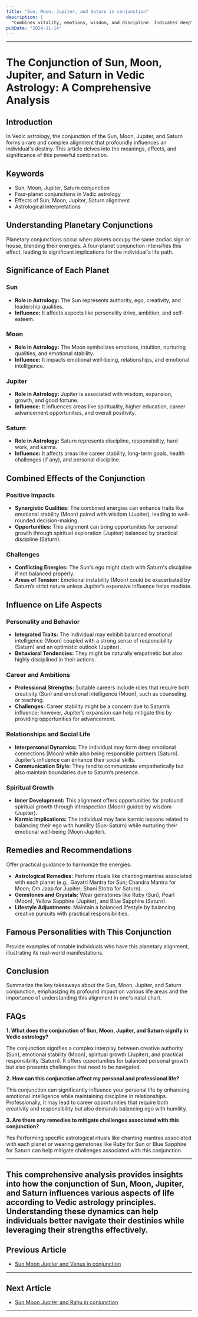 ```yaml
---
title: "Sun, Moon, Jupiter, and Saturn in conjunction"
description: |
  "Combines vitality, emotions, wisdom, and discipline. Indicates deep"
pubDate: "2024-11-14"
---
```


---

# The Conjunction of Sun, Moon, Jupiter, and Saturn in Vedic Astrology: A Comprehensive Analysis

## Introduction

In Vedic astrology, the conjunction of the Sun, Moon, Jupiter, and Saturn forms a rare and complex alignment that profoundly influences an individual's destiny. This article delves into the meanings, effects, and significance of this powerful combination.

## Keywords

- Sun, Moon, Jupiter, Saturn conjunction
- Four-planet conjunctions in Vedic astrology
- Effects of Sun, Moon, Jupiter, Saturn alignment
- Astrological interpretations

## Understanding Planetary Conjunctions

Planetary conjunctions occur when planets occupy the same zodiac sign or house, blending their energies. A four-planet conjunction intensifies this effect, leading to significant implications for the individual's life path.

## Significance of Each Planet

### Sun

- **Role in Astrology:** The Sun represents authority, ego, creativity, and leadership qualities.
- **Influence:** It affects aspects like personality drive, ambition, and self-esteem.

### Moon

- **Role in Astrology:** The Moon symbolizes emotions, intuition, nurturing qualities, and emotional stability.
- **Influence:** It impacts emotional well-being, relationships, and emotional intelligence.

### Jupiter

- **Role in Astrology:** Jupiter is associated with wisdom, expansion, growth, and good fortune.
- **Influence:** It influences areas like spirituality, higher education, career advancement opportunities, and overall positivity.

### Saturn

- **Role in Astrology:** Saturn represents discipline, responsibility, hard work, and karma.
- **Influence:** It affects areas like career stability, long-term goals, health challenges (if any), and personal discipline.

## Combined Effects of the Conjunction

### Positive Impacts

- **Synergistic Qualities:** The combined energies can enhance traits like emotional stability (Moon) paired with wisdom (Jupiter), leading to well-rounded decision-making.
- **Opportunities:** This alignment can bring opportunities for personal growth through spiritual exploration (Jupiter) balanced by practical discipline (Saturn).

### Challenges

- **Conflicting Energies:** The Sun's ego might clash with Saturn's discipline if not balanced properly.
- **Areas of Tension:** Emotional instability (Moon) could be exacerbated by Saturn’s strict nature unless Jupiter’s expansive influence helps mediate.

## Influence on Life Aspects

### Personality and Behavior

- **Integrated Traits:** The individual may exhibit balanced emotional intelligence (Moon) coupled with a strong sense of responsibility (Saturn) and an optimistic outlook (Jupiter).
- **Behavioral Tendencies:** They might be naturally empathetic but also highly disciplined in their actions.

### Career and Ambitions

- **Professional Strengths:** Suitable careers include roles that require both creativity (Sun) and emotional intelligence (Moon), such as counseling or teaching.
- **Challenges:** Career stability might be a concern due to Saturn’s influence; however, Jupiter’s expansion can help mitigate this by providing opportunities for advancement.

### Relationships and Social Life

- **Interpersonal Dynamics:** The individual may form deep emotional connections (Moon) while also being responsible partners (Saturn). Jupiter’s influence can enhance their social skills.
- **Communication Style:** They tend to communicate empathetically but also maintain boundaries due to Saturn’s presence.

### Spiritual Growth

- **Inner Development:** This alignment offers opportunities for profound spiritual growth through introspection (Moon) guided by wisdom (Jupiter).
- **Karmic Implications:** The individual may face karmic lessons related to balancing their ego with humility (Sun-Saturn) while nurturing their emotional well-being (Moon-Jupiter).

## Remedies and Recommendations

Offer practical guidance to harmonize the energies:

- **Astrological Remedies:** Perform rituals like chanting mantras associated with each planet (e.g., Gayatri Mantra for Sun; Chandra Mantra for Moon; Om Jaap for Jupiter; Shani Stotra for Saturn).
- **Gemstones and Crystals:** Wear gemstones like Ruby (Sun), Pearl (Moon), Yellow Sapphire (Jupiter), and Blue Sapphire (Saturn).
- **Lifestyle Adjustments:** Maintain a balanced lifestyle by balancing creative pursuits with practical responsibilities.

## Famous Personalities with This Conjunction

Provide examples of notable individuals who have this planetary alignment, illustrating its real-world manifestations.

## Conclusion

Summarize the key takeaways about the Sun, Moon, Jupiter, and Saturn conjunction, emphasizing its profound impact on various life areas and the importance of understanding this alignment in one's natal chart.

## FAQs

**1. What does the conjunction of Sun, Moon, Jupiter, and Saturn signify in Vedic astrology?**

The conjunction signifies a complex interplay between creative authority (Sun), emotional stability (Moon), spiritual growth (Jupiter), and practical responsibility (Saturn). It offers opportunities for balanced personal growth but also presents challenges that need to be navigated.

**2. How can this conjunction affect my personal and professional life?**

This conjunction can significantly influence your personal life by enhancing emotional intelligence while maintaining discipline in relationships. Professionally, it may lead to career opportunities that require both creativity and responsibility but also demands balancing ego with humility.

**3. Are there any remedies to mitigate challenges associated with this conjunction?**

Yes Performing specific astrological rituals like chanting mantras associated with each planet or wearing gemstones like Ruby for Sun or Blue Sapphire for Saturn can help mitigate challenges associated with this conjunction.

---

This comprehensive analysis provides insights into how the conjunction of Sun, Moon, Jupiter, and Saturn influences various aspects of life according to Vedic astrology principles. Understanding these dynamics can help individuals better navigate their destinies while leveraging their strengths effectively.
---

## Previous Article
- [Sun Moon Jupiter and Venus in conjunction](1101020506_Sun_Moon_Jupiter_and_Venus_in_conjunction.mdx)

---

## Next Article
- [Sun Moon Jupiter and Rahu in conjunction](1101020508_Sun_Moon_Jupiter_and_Rahu_in_conjunction.mdx)

---
